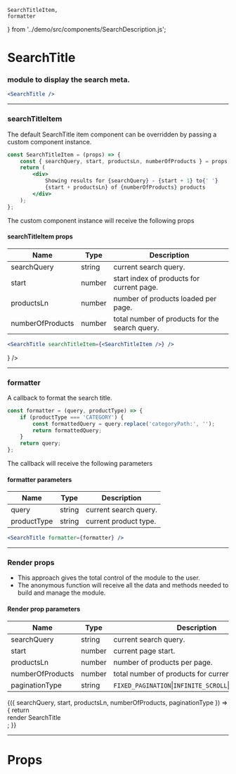
    SearchTitleItem,
    formatter
} from '../demo/src/components/SearchDescription.js';

<Meta title="SearchTitle" component={SearchTitle} />

# SearchTitle

### module to display the search meta.

```jsx
<SearchTitle />
```

<Preview>
    <Story name="default">
        <UnbxdSearchWrapper siteKey={siteKey} apiKey={apiKey}>
            <SearchTitle />
            <Products attributesMap={attributesMap} />
            <div className="hidden">
                <SearchBox defaultSearch={defaultSearch} />
            </div>
        </UnbxdSearchWrapper>
    </Story>
</Preview>

---

### searchTitleItem

The default SearchTitle item component can be overridden by passing a custom component instance.

```jsx
const SearchTitleItem = (props) => {
    const { searchQuery, start, productsLn, numberOfProducts } = props;
    return (
        <div>
            Showing results for {searchQuery} - {start + 1} to{' '}
            {start + productsLn} of {numberOfProducts} products
        </div>
    );
};
```

The custom component instance will receive the following props

#### searchTitleItem props

| Name             | Type   | Description                                    |
| ---------------- | ------ | ---------------------------------------------- |
| searchQuery      | string | current search query.                          |
| start            | number | start index of products for current page.      |
| productsLn       | number | number of products loaded per page.            |
| numberOfProducts | number | total number of products for the search query. |

```jsx
<SearchTitle searchTitleItem={<SearchTitleItem />} />
```

<Preview>
    <Story name="with searchTitleItem">
        <UnbxdSearchWrapper siteKey={siteKey} apiKey={apiKey}>
            <SearchTitle searchTitleItem={<SearchTitleItem />} />
            <Products attributesMap={attributesMap} />
            <div className="hidden">
                <SearchBox defaultSearch={defaultSearch} />
            </div>
        </UnbxdSearchWrapper>
    </Story>
</Preview>

---

### formatter

A callback to format the search title.

```jsx
const formatter = (query, productType) => {
    if (productType === 'CATEGORY') {
        const formattedQuery = query.replace('categoryPath:', '');
        return formattedQuery;
    }
    return query;
};
```

The callback will receive the following parameters

#### formatter parameters

| Name        | Type   | Description           |
| ----------- | ------ | --------------------- |
| query       | string | current search query. |
| productType | string | current product type. |

```jsx
<SearchTitle formatter={formatter} />
```

<Preview>
    <Story name="with formatter">
        <UnbxdSearchWrapper siteKey={siteKey} apiKey={apiKey}>
            <SearchTitle formatter={formatter} />
            <Products attributesMap={attributesMap} />
            <div className="hidden">
                <SearchBox defaultSearch={defaultSearch} />
            </div>
        </UnbxdSearchWrapper>
    </Story>
</Preview>

---

### Render props

-   This approach gives the total control of the module to the user.
-   The anonymous function will receive all the data and methods needed to build and manage the module.

#### Render prop parameters

| Name             | Type   | Description                                             |
| ---------------- | ------ | ------------------------------------------------------- |
| searchQuery      | string | current search query.                                   |
| start            | number | current page start.                                     |
| productsLn       | number | number of products per page.                            |
| numberOfProducts | number | total number of products for current query.             |
| paginationType   | string | `FIXED_PAGINATION`\|`INFINITE_SCROLL`\|`CLICK_N_SCROLL` |

<Preview>
    <Story name="with render props">
        <UnbxdSearchWrapper siteKey={siteKey} apiKey={apiKey}>
            <SearchTitle>
                {({
                    searchQuery,
                    start,
                    productsLn,
                    numberOfProducts,
                    paginationType
                }) => {
                    return <div>render SearchTitle</div>;
                }}
            </SearchTitle>
            <Products attributesMap={attributesMap} />
            <div className="hidden">
                <SearchBox defaultSearch={defaultSearch} />
            </div>
        </UnbxdSearchWrapper>
    </Story>
</Preview>

---

# Props

<Props of={SearchTitle} />
